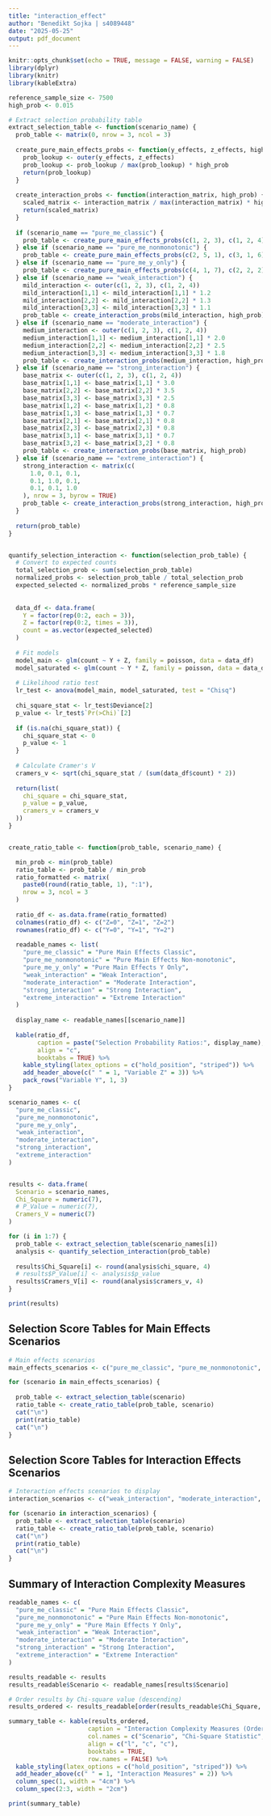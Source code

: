 ```yaml
---
title: "interaction_effect"
author: "Benedikt Sojka | s4089448"
date: "2025-05-25"
output: pdf_document
---
```


```r
knitr::opts_chunk$set(echo = TRUE, message = FALSE, warning = FALSE)
library(dplyr)
library(knitr)
library(kableExtra)
```

```r


reference_sample_size <- 7500
high_prob <- 0.015

# Extract selection probability table
extract_selection_table <- function(scenario_name) {
  prob_table <- matrix(0, nrow = 3, ncol = 3)
  
  create_pure_main_effects_probs <- function(y_effects, z_effects, high_prob) {
    prob_lookup <- outer(y_effects, z_effects)
    prob_lookup <- prob_lookup / max(prob_lookup) * high_prob
    return(prob_lookup)
  }
  
  create_interaction_probs <- function(interaction_matrix, high_prob) {
    scaled_matrix <- interaction_matrix / max(interaction_matrix) * high_prob
    return(scaled_matrix)
  }
  
  if (scenario_name == "pure_me_classic") {
    prob_table <- create_pure_main_effects_probs(c(1, 2, 3), c(1, 2, 4), high_prob)
  } else if (scenario_name == "pure_me_nonmonotonic") {
    prob_table <- create_pure_main_effects_probs(c(2, 5, 1), c(3, 1, 6), high_prob)
  } else if (scenario_name == "pure_me_y_only") {
    prob_table <- create_pure_main_effects_probs(c(4, 1, 7), c(2, 2, 2), high_prob)
  } else if (scenario_name == "weak_interaction") {
    mild_interaction <- outer(c(1, 2, 3), c(1, 2, 4))
    mild_interaction[1,1] <- mild_interaction[1,1] * 1.2
    mild_interaction[2,2] <- mild_interaction[2,2] * 1.3
    mild_interaction[3,3] <- mild_interaction[3,3] * 1.1
    prob_table <- create_interaction_probs(mild_interaction, high_prob)
  } else if (scenario_name == "moderate_interaction") {
    medium_interaction <- outer(c(1, 2, 3), c(1, 2, 4))
    medium_interaction[1,1] <- medium_interaction[1,1] * 2.0
    medium_interaction[2,2] <- medium_interaction[2,2] * 2.5
    medium_interaction[3,3] <- medium_interaction[3,3] * 1.8
    prob_table <- create_interaction_probs(medium_interaction, high_prob)
  } else if (scenario_name == "strong_interaction") {
    base_matrix <- outer(c(1, 2, 3), c(1, 2, 4))
    base_matrix[1,1] <- base_matrix[1,1] * 3.0
    base_matrix[2,2] <- base_matrix[2,2] * 3.5
    base_matrix[3,3] <- base_matrix[3,3] * 2.5
    base_matrix[1,2] <- base_matrix[1,2] * 0.8
    base_matrix[1,3] <- base_matrix[1,3] * 0.7
    base_matrix[2,1] <- base_matrix[2,1] * 0.8
    base_matrix[2,3] <- base_matrix[2,3] * 0.8
    base_matrix[3,1] <- base_matrix[3,1] * 0.7
    base_matrix[3,2] <- base_matrix[3,2] * 0.8
    prob_table <- create_interaction_probs(base_matrix, high_prob)
  } else if (scenario_name == "extreme_interaction") {
    strong_interaction <- matrix(c(
      1.0, 0.1, 0.1,
      0.1, 1.0, 0.1,
      0.1, 0.1, 1.0
    ), nrow = 3, byrow = TRUE)
    prob_table <- create_interaction_probs(strong_interaction, high_prob)
  }
  
  return(prob_table)
}


quantify_selection_interaction <- function(selection_prob_table) {
  # Convert to expected counts
  total_selection_prob <- sum(selection_prob_table)
  normalized_probs <- selection_prob_table / total_selection_prob
  expected_selected <- normalized_probs * reference_sample_size
  
  
  data_df <- data.frame(
    Y = factor(rep(0:2, each = 3)),
    Z = factor(rep(0:2, times = 3)),
    count = as.vector(expected_selected)
  )
  
  # Fit models
  model_main <- glm(count ~ Y + Z, family = poisson, data = data_df)
  model_saturated <- glm(count ~ Y * Z, family = poisson, data = data_df)
  
  # Likelihood ratio test
  lr_test <- anova(model_main, model_saturated, test = "Chisq")
  
  chi_square_stat <- lr_test$Deviance[2]
  p_value <- lr_test$`Pr(>Chi)`[2]
  
  if (is.na(chi_square_stat)) {
    chi_square_stat <- 0
    p_value <- 1
  }
  
  # Calculate Cramer's V
  cramers_v <- sqrt(chi_square_stat / (sum(data_df$count) * 2))
  
  return(list(
    chi_square = chi_square_stat,
    p_value = p_value,
    cramers_v = cramers_v
  ))
}


create_ratio_table <- function(prob_table, scenario_name) {

  min_prob <- min(prob_table)
  ratio_table <- prob_table / min_prob
  ratio_formatted <- matrix(
    paste0(round(ratio_table, 1), ":1"),
    nrow = 3, ncol = 3
  )
  
  ratio_df <- as.data.frame(ratio_formatted)
  colnames(ratio_df) <- c("Z=0", "Z=1", "Z=2")
  rownames(ratio_df) <- c("Y=0", "Y=1", "Y=2")
  
  readable_names <- list(
    "pure_me_classic" = "Pure Main Effects Classic",
    "pure_me_nonmonotonic" = "Pure Main Effects Non-monotonic", 
    "pure_me_y_only" = "Pure Main Effects Y Only",
    "weak_interaction" = "Weak Interaction",
    "moderate_interaction" = "Moderate Interaction",
    "strong_interaction" = "Strong Interaction",
    "extreme_interaction" = "Extreme Interaction"
  )
  
  display_name <- readable_names[[scenario_name]]
  
  kable(ratio_df, 
        caption = paste("Selection Probability Ratios:", display_name),
        align = "c",
        booktabs = TRUE) %>%
    kable_styling(latex_options = c("hold_position", "striped")) %>%
    add_header_above(c(" " = 1, "Variable Z" = 3)) %>%
    pack_rows("Variable Y", 1, 3)
}

scenario_names <- c(
  "pure_me_classic",
  "pure_me_nonmonotonic", 
  "pure_me_y_only",
  "weak_interaction",
  "moderate_interaction",
  "strong_interaction",
  "extreme_interaction"
)


results <- data.frame(
  Scenario = scenario_names,
  Chi_Square = numeric(7),
  # P_Value = numeric(7),
  Cramers_V = numeric(7)
)

for (i in 1:7) {
  prob_table <- extract_selection_table(scenario_names[i])
  analysis <- quantify_selection_interaction(prob_table)
  
  results$Chi_Square[i] <- round(analysis$chi_square, 4)
  # results$P_Value[i] <- analysis$p_value
  results$Cramers_V[i] <- round(analysis$cramers_v, 4)
}

print(results)
```

## Selection Score Tables for Main Effects Scenarios

```r
# Main effects scenarios 
main_effects_scenarios <- c("pure_me_classic", "pure_me_nonmonotonic", "pure_me_y_only")

for (scenario in main_effects_scenarios) {
  
  prob_table <- extract_selection_table(scenario)
  ratio_table <- create_ratio_table(prob_table, scenario)
  cat("\n")
  print(ratio_table)
  cat("\n")
}
```

## Selection Score Tables for Interaction Effects Scenarios

```r
# Interaction effects scenarios to display
interaction_scenarios <- c("weak_interaction", "moderate_interaction", "strong_interaction", "extreme_interaction")

for (scenario in interaction_scenarios) {
  prob_table <- extract_selection_table(scenario)
  ratio_table <- create_ratio_table(prob_table, scenario)
  cat("\n")
  print(ratio_table)
  cat("\n")
}
```


## Summary of Interaction Complexity Measures

```r
readable_names <- c(
  "pure_me_classic" = "Pure Main Effects Classic",
  "pure_me_nonmonotonic" = "Pure Main Effects Non-monotonic", 
  "pure_me_y_only" = "Pure Main Effects Y Only",
  "weak_interaction" = "Weak Interaction",
  "moderate_interaction" = "Moderate Interaction",
  "strong_interaction" = "Strong Interaction",
  "extreme_interaction" = "Extreme Interaction"
)

results_readable <- results
results_readable$Scenario <- readable_names[results$Scenario]

# Order results by Chi-square value (descending)
results_ordered <- results_readable[order(results_readable$Chi_Square, decreasing = TRUE), ]

summary_table <- kable(results_ordered, 
                      caption = "Interaction Complexity Measures (Ordered by Chi-Square)",
                      col.names = c("Scenario", "Chi-Square Statistic", "Cramer's V"),
                      align = c("l", "c", "c"),
                      booktabs = TRUE,
                      row.names = FALSE) %>%
  kable_styling(latex_options = c("hold_position", "striped")) %>%
  add_header_above(c(" " = 1, "Interaction Measures" = 2)) %>%
  column_spec(1, width = "4cm") %>%
  column_spec(2:3, width = "2cm")

print(summary_table)
```

